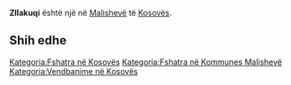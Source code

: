 {{Fshat në 
 | Emri                = Zllakuqi
 | EmriAlt                = 
 | NAME_SHORT_FORM=      
 | NAME_GENERIC=      
 | NAME_SORT_NAME_RO=      ZLLAKUQI
 | FULL_NAME_RO = Zllakuqi
 | FULL_NAME_ND_RO=Zllakuqi
 | SORT_NAME_RG=ZLLAKUQI
 | FULL_NAME_RG=Zllakuqi
 | FULL_NAME_ND_RG=Zllakuqi
 | SRP_NAME_SHORT_FORM=      
 | SRP_NAME_GENERIC=      
 | SRP_NAME_SORT_NAME_RO=      
 | SRP_FULL_NAME_RO = 
 | SRP_FULL_NAME_ND_RO=
 | SRP_SORT_NAME_RG=
 | SRP_FULL_NAME_RG=
 | SRP_FULL_NAME_ND_RG=
 | Emri (Rasa dhanore) = 
 | Figura              = 
 | Shteti              = Kosovo
 | Komuna              = Malishevë
 | Kodi postar         = 
 | Sipërfaqja          = 

 | Popullsia           = 

 | Regj. i popullsisë  = 
 | Dend. e popullsisë  = 
 | Faqja zyrtare       = 
 <!--- Koordinatat ----> 
 | Gjerësia            = 42.503821
 | Gjatësia            = 21.021847
 | Lartësia            = 
}}
'''Zllakuqi''' është një [[]] në [[Malishevë]] të [[Kosovës]].

<!-- == Gjeografia == -->
<!-- == Historia == -->
<!-- == Demografia == -->
== Shih edhe ==
{{Komuna Malishevë}}
{{Kosovo-Administrata-Cung}}

[[Kategoria:Fshatra në Kosovës]]
[[Kategoria:Fshatra në Kommunes Malishevë]]
[[Kategoria:Vendbanime në Kosovës]]
